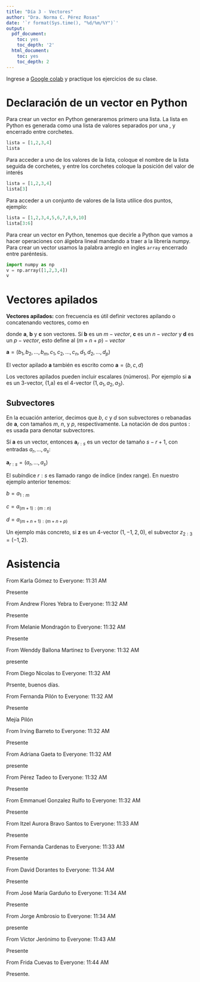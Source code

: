 ---
title: "Día 3 - Vectores"
author: "Dra. Norma C. Pérez Rosas"
date: '`r format(Sys.time(), "%d/%m/%Y")`'
output:
  pdf_document:
    toc: yes
    toc_depth: '2'
  html_document:
    toc: yes
    toc_depth: 2
---

Ingrese a [Google colab](https://colab.research.google.com/notebooks/intro.ipynb?utm_source=scs-index) y practique los ejercicios de su clase.


# Declaración de un vector en Python

Para crear un vector en Python generaremos primero una lista. La lista en Python es generada como una lista de valores separados por una $,$ y encerrado entre corchetes. 



```{python}
lista = [1,2,3,4]
lista 
```

Para acceder a uno de los valores de la lista, coloque el nombre de la lista seguida de corchetes, y entre los corchetes coloque la posición del valor de interés 

```{python}
lista = [1,2,3,4]
lista[3] 
```
Para acceder a un conjunto de valores de la lista utilice dos puntos, ejemplo:


```{python}
lista = [1,2,3,4,5,6,7,8,9,10]
lista[3:6] 
```

Para crear un vector en Python, tenemos que decirle a Python que vamos a hacer operaciones con álgebra lineal mandando a traer a la librería numpy. Para crear un vector usamos la palabra arreglo en ingles `array` encerrado entre paréntesis.


```{python}
import numpy as np
v = np.array([1,2,3,4])
v
```



# Vectores apilados


**Vectores apilados:** con frecuencia es útil definir vectores apilando o concatenando vectores, como en 

\begin{equation*}
\mathbf{a} = 
\begin{pmatrix}
\mathbf{b}  \\
\mathbf{c} \\
\mathbf{d} \\
\end{pmatrix}
\end{equation*}


donde $\mathbf{a}$, $\mathbf{b}$ y $\mathbf{c}$ son vectores. Sí $\mathbf{b}$ es un $m-vector$, $\mathbf{c}$ es un $n-vector$ y $\mathbf{d}$ es un $p-vector$, esto define al $(m+n+p)-vector$


$\mathbf{a}=(b_1,b_2,...,b_m,c_1,c_2,...,c_n,d_1,d_2,...,d_p)$

El vector apilado $\mathbf{a}$ también es escrito como $\mathbf{a}=(b,c,d)$

Los vectores apilados pueden incluir escalares (números). Por ejemplo si $\mathbf{a}$ es un 3-vector, (1,a) es el 4-vector $(1,a_1,a_2,a_3)$.


## Subvectores 

En la ecuación anterior, decimos que $b$, $c$ y $d$ son subvectores o rebanadas de $\mathbf{a}$, con tamaños $m$, $n$, y $p$, respectivamente. La notación de dos puntos $:$ es usada para denotar subvectores. 

Sí $\mathbf{a}$ es un vector, entonces $\mathbf{a}_{r:s}$ es un vector de tamaño $s-r+1$, con entradas $a_r,...,a_s$:

$\mathbf{a}_{r:s}=(a_r,...,a_s)$

El subíndice $r:s$ es llamado rango de índice (index range). En nuestro ejemplo anterior tenemos:

$b = a_{1:m}$

$c = a_{(m+1):(m:n)}$

$d=a_{(m+n+1):(m+n+p)}$

Un ejemplo más concreto, si $\mathbf{z}$ es un 4-vector $(1,-1,2,0)$, el subvector $z_{2:3}=(-1,2)$.


# Asistencia 


From Karla Gómez to Everyone:  11:31 AM

Presente

From Andrew Flores Yebra to Everyone:  11:32 AM

Presente

From Melanie Mondragón to Everyone:  11:32 AM

Presente

From Wenddy Ballona Martinez to Everyone:  11:32 AM

presente

From Diego Nicolas to Everyone:  11:32 AM

Prsente, buenos días.

From Fernanda Pilón to Everyone:  11:32 AM

Presente

Mejía Pilón

From Irving Barreto to Everyone:  11:32 AM

Presente

From Adriana Gaeta to Everyone:  11:32 AM

presente

From Pérez Tadeo to Everyone:  11:32 AM

Presente

From Emmanuel Gonzalez Rulfo to Everyone:  11:32 AM

Presente

From Itzel Aurora Bravo Santos to Everyone:  11:33 AM

Presente

From Fernanda Cardenas to Everyone:  11:33 AM

Presente

From David Dorantes to Everyone:  11:34 AM

Presente

From José María Garduño to Everyone:  11:34 AM

Presente

From Jorge Ambrosio to Everyone:  11:34 AM

presente

From Víctor Jerónimo to Everyone:  11:43 AM

Presente 

From Frida Cuevas to Everyone:  11:44 AM

Presente.




